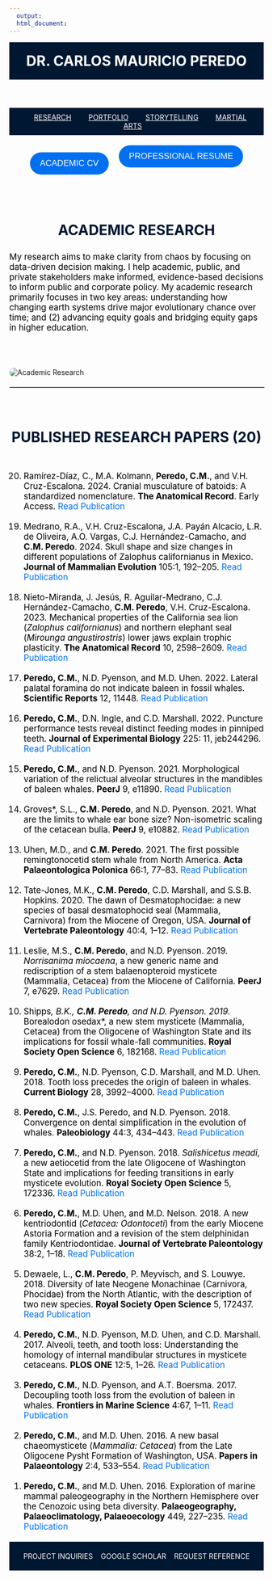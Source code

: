 ```yaml
---
  output:
  html_document:
---
```


<!-- HEADER with Name -->
<header style="text-align: center; padding: 20px; background-color: #001731; color: white;">
  <a href="index.html" style="color: white; text-decoration: none;">
    <h1 style="margin: 0;">DR. CARLOS MAURICIO PEREDO</h1>
  </a>
</header>

<nav style="background-color: #001731; padding: 10px; text-align: center;">
  <a href="Research.html" style="margin: 0 15px; color: white;">RESEARCH</a>
  <a href="Portfolio.html" style="margin: 0 15px; color: white;">PORTFOLIO</a>
  <a href="Storytelling.html" style="margin: 0 15px; color: white;">STORYTELLING</a>
  <a href="TCD.html" style="margin: 0 15px; color: white;">MARTIAL ARTS</a>
</nav>



<!-- Buttons Below Header -->
<section style="display: flex; justify-content: center; gap: 20px; margin: 20px auto;">
  <!-- Button 1 -->
  <a href="Linked Files/Peredo, Carlos Mauricio CV.pdf" target="_blank" style="text-decoration: none;">
    <button style="padding: 12px 20px; cursor: pointer; background-color: #0070F0; color: white; border: none; border-radius: 25px; font-size: 1.2em;">
      ACADEMIC CV
    </button>
  </a>

  <!-- Button 2 -->
  <a href="Linked Files/Peredo, Carlos Mauricio Resume.pdf" target="_blank" style="text-decoration: none;">
    <button style="padding: 12px 20px; cursor: pointer; background-color: #0070F0; color: white; border: none; border-radius: 25px; font-size: 1.2em;">
      PROFESSIONAL RESUME
    </button>
  </a>
</section>



<!-- Main Header Section -->
<section style="display: flex; flex-direction: column; align-items: center; max-width: 1200px; margin: 40px auto;">
  <h2 style="font-size: 2em; font-weight: bold; margin-bottom: 10px; color: #001731; text-align: center;">ACADEMIC RESEARCH</h2>
  <p style="font-size: 1.2em; max-width: 800px; color: black; margin-bottom: 30px; text-align: left; align-self: flex-start;">
    My research aims to make clarity from chaos by focusing on data-driven decision making. I help academic, public, and private stakeholders make informed, evidence-based decisions to inform public and corporate policy. My academic research primarily focuses in two key areas: understanding how changing earth systems drive major evolutionary chance over time; and (2) advancing equity goals and bridging equity gaps in higher education. 
  </p>
</section>

<!-- Image Below the Section -->
<img src="Linked Files/Lab Overview.jpg" alt="Academic Research" style="display: block; margin: 20px auto; max-width: 100%; height: auto; border-radius: 10px;">

<!-- Horizontal Line Divider as its own section -->
<hr style="width: 100%; border: 1px solid #ccc; margin: 20px auto;">



<!-- Heading Block -->
<section style="display: flex; flex-direction: column; align-items: center; max-width: 1200px; margin: 40px auto;">
  <h2 style="font-size: 2em; font-weight: bold; margin-bottom: 10px; color: #001731; text-align: center;">PUBLISHED RESEARCH PAPERS (20)</h2>
</section>

<!-- Publications List -->
<!-- Publication 20 -->
<section style="font-size: 1.2em; max-width: 800px; color: black; text-align: left; margin: 20px auto;">
  20. Ramírez-Díaz, C., M.A. Kolmann, **Peredo, C.M.**, and V.H. Cruz-Escalona. 2024. Cranial musculature of batoids: A standardized nomenclature. **The Anatomical Record**. Early Access. 
  <a href="https://doi.org/10.1002/ar.25527" style="color: #0070F0; text-decoration: none;">Read Publication</a>
  <div data-badge-popover="right" data-badge-type="1" data-doi="https://doi.org/10.1002/ar.25527" data-hide-no-mentions="false" class="altmetric-embed"></div>
</section>

<!-- Publication 19 -->
<section style="font-size: 1.2em; max-width: 800px; color: black; text-align: left; margin: 20px auto;">
 19. Medrano, R.A., V.H. Cruz-Escalona, J.A. Payán Alcacio, L.R. de Oliveira, A.O. Vargas, C.J. Hernández-Camacho, and **C.M. Peredo**. 2024. Skull shape and size changes in different populations of Zalophus californianus in Mexico. **Journal of Mammalian Evolution** 105:1, 192–205. 
  <a href="https://doi.org/10.1093/jmammal/gyad104" style="color: #0070F0; text-decoration: none;">Read Publication</a>
  <div data-badge-popover="right" data-badge-type="1" data-doi="https://doi.org/10.1093/jmammal/gyad104" data-hide-no-mentions="false" class="altmetric-embed"></div>
</section>

<!-- Publication 18 -->
<section style="font-size: 1.2em; max-width: 800px; color: black; text-align: left; margin: 20px auto;">
  18. Nieto-Miranda, J. Jesús, R. Aguilar-Medrano, C.J. Hernández-Camacho, **C.M. Peredo**, V.H. Cruz-Escalona. 2023. Mechanical properties of the California sea lion (*Zalophus californianus*) and northern elephant seal (*Mirounga angustirostris*) lower jaws explain trophic plasticity. **The Anatomical Record** 10, 2598–2609. 
  <a href="https://doi.org/10.1002/ar.25180" style="color: #0070F0; text-decoration: none;">Read Publication</a>
  <div data-badge-popover="right" data-badge-type="1" data-doi="https://doi.org/10.1002/ar.25180" data-hide-no-mentions="false" class="altmetric-embed"></div>
</section>

<!-- Publication 17 -->
<section style="font-size: 1.2em; max-width: 800px; color: black; text-align: left; margin: 20px auto;">
  17. **Peredo, C.M.**, N.D. Pyenson, and M.D. Uhen. 2022. Lateral palatal foramina do not indicate baleen in fossil whales. **Scientific Reports** 12, 11448. 
  <a href="https://doi.org/10.1038/s41598-022-15684-8" style="color: #0070F0; text-decoration: none;">Read Publication</a>
  <div data-badge-popover="right" data-badge-type="1" data-doi="https://doi.org/10.1038/s41598-022-15684-8" data-hide-no-mentions="false" class="altmetric-embed"></div>
</section>

<!-- Publication 16 -->
<section style="font-size: 1.2em; max-width: 800px; color: black; text-align: left; margin: 20px auto;">
 16. **Peredo, C.M.**, D.N. Ingle, and C.D. Marshall. 2022. Puncture performance tests reveal distinct feeding modes in pinniped teeth. **Journal of Experimental Biology** 225: 11, jeb244296. 
  <a href="https://doi.org/10.1242/jeb.244296" style="color: #0070F0; text-decoration: none;">Read Publication</a>
  <div data-badge-popover="right" data-badge-type="1" data-doi="https://doi.org/10.1242/jeb.244296" data-hide-no-mentions="false" class="altmetric-embed"></div>
</section>

<!-- Publication 15 -->
<section style="font-size: 1.2em; max-width: 800px; color: black; text-align: left; margin: 20px auto;">
  15. **Peredo, C.M.**, and N.D. Pyenson. 2021. Morphological variation of the relictual alveolar structures in the mandibles of baleen whales. **PeerJ** 9, e11890. 
  <a href="https://doi.org/10.7717/peerj.11890" style="color: #0070F0; text-decoration: none;">Read Publication</a>
  <div data-badge-popover="right" data-badge-type="1" data-doi="https://doi.org/10.7717/peerj.11890" data-hide-no-mentions="false" class="altmetric-embed"></div>
</section>

<!-- Publication 14 -->
<section style="font-size: 1.2em; max-width: 800px; color: black; text-align: left; margin: 20px auto;">
  14. Groves*, S.L., **C.M. Peredo**, and N.D. Pyenson. 2021. What are the limits to whale ear bone size? Non-isometric scaling of the cetacean bulla. **PeerJ** 9, e10882. 
  <a href="https://doi.org/10.7717/peerj.10882" style="color: #0070F0; text-decoration: none;">Read Publication</a>
  <div data-badge-popover="right" data-badge-type="1" data-doi="https://doi.org/10.7717/peerj.10882" data-hide-no-mentions="false" class="altmetric-embed"></div>
</section>

<!-- Publication 13 -->
<section style="font-size: 1.2em; max-width: 800px; color: black; text-align: left; margin: 20px auto;">
  13. Uhen, M.D., and **C.M. Peredo**. 2021. The first possible remingtonocetid stem whale from North America. **Acta Palaeontologica Polonica** 66:1, 77–83. 
  <a href="https://doi.org/10.4202/app.00799.2020" style="color: #0070F0; text-decoration: none;">Read Publication</a>
  <div data-badge-popover="right" data-badge-type="1" data-doi="https://doi.org/10.4202/app.00799.2020" data-hide-no-mentions="false" class="altmetric-embed"></div>
</section>

<!-- Publication 12 -->
<section style="font-size: 1.2em; max-width: 800px; color: black; text-align: left; margin: 20px auto;">
  12. Tate-Jones, M.K., **C.M. Peredo**, C.D. Marshall, and S.S.B. Hopkins. 2020. The dawn of Desmatophocidae: a new species of basal desmatophocid seal (Mammalia, Carnivora) from the Miocene of Oregon, USA. **Journal of Vertebrate Paleontology** 40:4, 1–12. 
  <a href="https://doi.org/10.1080/02724634.2020.1789867" style="color: #0070F0; text-decoration: none;">Read Publication</a>
  <div data-badge-popover="right" data-badge-type="1" data-doi="https://doi.org/10.1080/02724634.2020.1789867" data-hide-no-mentions="false" class="altmetric-embed"></div>
</section>

<!-- Publication 11 -->
<section style="font-size: 1.2em; max-width: 800px; color: black; text-align: left; margin: 20px auto;">
  11. Leslie, M.S., **C.M. Peredo**, and N.D. Pyenson. 2019. *Norrisanima miocaena*, a new generic name and rediscription of a stem balaenopteroid mysticete (Mammalia, Cetacea) from the Miocene of California. **PeerJ** 7, e7629. 
  <a href="https://doi.org/10.7717/peerj.7629" style="color: #0070F0; text-decoration: none;">Read Publication</a>
  <div data-badge-popover="right" data-badge-type="1" data-doi="https://doi.org/10.7717/peerj.7629" data-hide-no-mentions="false" class="altmetric-embed"></div>
</section>

<!-- Publication 10 -->
<section style="font-size: 1.2em; max-width: 800px; color: black; text-align: left; margin: 20px auto;">
  10. Shipps*, B.K., **C.M. Peredo**, and N.D. Pyenson. 2019. *Borealodon osedax*, a new stem mysticete (Mammalia, Cetacea) from the Oligocene of Washington State and its implications for fossil whale-fall communities. **Royal Society Open Science** 6, 182168. 
  <a href="https://doi.org/10.1098/rsos.182168" style="color: #0070F0; text-decoration: none;">Read Publication</a>
  <div data-badge-popover="right" data-badge-type="1" data-doi="https://doi.org/10.1098/rsos.182168" data-hide-no-mentions="false" class="altmetric-embed"></div>
</section>

<!-- Publication 9 -->
<section style="font-size: 1.2em; max-width: 800px; color: black; text-align: left; margin: 20px auto;">
  9. **Peredo, C.M.**, N.D. Pyenson, C.D. Marshall, and M.D. Uhen. 2018. Tooth loss precedes the origin of baleen in whales. **Current Biology** 28, 3992–4000. 
  <a href="https://doi.org/10.1016/j.cub.2018.10.047" style="color: #0070F0; text-decoration: none;">Read Publication</a>
  <div data-badge-popover="right" data-badge-type="1" data-doi="https://doi.org/10.1016/j.cub.2018.10.047" data-hide-no-mentions="false" class="altmetric-embed"></div>
</section>

<!-- Publication 8 -->
<section style="font-size: 1.2em; max-width: 800px; color: black; text-align: left; margin: 20px auto;">
  8. **Peredo, C.M.**, J.S. Peredo, and N.D. Pyenson. 2018. Convergence on dental simplification in the evolution of whales. **Paleobiology** 44:3, 434–443. 
  <a href="https://doi.org/10.1017/pab.2018.9" style="color: #0070F0; text-decoration: none;">Read Publication</a>
  <div data-badge-popover="right" data-badge-type="1" data-doi="https://doi.org/10.1017/pab.2018.9" data-hide-no-mentions="false" class="altmetric-embed"></div>
</section>

<!-- Publication 7 -->
<section style="font-size: 1.2em; max-width: 800px; color: black; text-align: left; margin: 20px auto;">
  7. **Peredo, C.M.**, and N.D. Pyenson. 2018. *Salishicetus meadi*, a new aetiocetid from the late Oligocene of Washington State and implications for feeding transitions in early mysticete evolution. **Royal Society Open Science** 5, 172336. 
  <a href="https://doi.org/10.1098/rsos.172336" style="color: #0070F0; text-decoration: none;">Read Publication</a>
  <div data-badge-popover="right" data-badge-type="1" data-doi="https://doi.org/10.1098/rsos.172336" data-hide-no-mentions="false" class="altmetric-embed"></div>
</section>

<!-- Publication 6 -->
<section style="font-size: 1.2em; max-width: 800px; color: black; text-align: left; margin: 20px auto;">
  6. **Peredo, C.M.**, M.D. Uhen, and M.D. Nelson. 2018. A new kentriodontid (*Cetacea: Odontoceti*) from the early Miocene Astoria Formation and a revision of the stem delphinidan family Kentriodontidae. **Journal of Vertebrate Paleontology** 38:2, 1–18. 
  <a href="https://doi.org/10.1080/02724634.2017.1411357" style="color: #0070F0; text-decoration: none;">Read Publication</a>
  <div data-badge-popover="right" data-badge-type="1" data-doi="https://doi.org/10.1080/02724634.2017.1411357" data-hide-no-mentions="false" class="altmetric-embed"></div>
</section>

<!-- Publication 5 -->
<section style="font-size: 1.2em; max-width: 800px; color: black; text-align: left; margin: 20px auto;">
  5. Dewaele, L., **C.M. Peredo**, P. Meyvisch, and S. Louwye. 2018. Diversity of late Neogene Monachinae (Carnivora, Phocidae) from the North Atlantic, with the description of two new species. **Royal Society Open Science** 5, 172437. 
  <a href="https://doi.org/10.1098/rsos.172437" style="color: #0070F0; text-decoration: none;">Read Publication</a>
  <div data-badge-popover="right" data-badge-type="1" data-doi="https://doi.org/10.1098/rsos.172437" data-hide-no-mentions="false" class="altmetric-embed"></div>
</section>

<!-- Publication 4 -->
<section style="font-size: 1.2em; max-width: 800px; color: black; text-align: left; margin: 20px auto;">
  4. **Peredo, C.M.**, N.D. Pyenson, M.D. Uhen, and C.D. Marshall. 2017. Alveoli, teeth, and tooth loss: Understanding the homology of internal mandibular structures in mysticete cetaceans. **PLOS ONE** 12:5, 1–26. 
  <a href="https://doi.org/10.1371/journal.pone.0178243" style="color: #0070F0; text-decoration: none;">Read Publication</a>
  <div data-badge-popover="right" data-badge-type="1" data-doi="https://doi.org/10.1371/journal.pone.0178243" data-hide-no-mentions="false" class="altmetric-embed"></div>
</section>

<!-- Publication 3 -->
<section style="font-size: 1.2em; max-width: 800px; color: black; text-align: left; margin: 20px auto;">
  3. **Peredo, C.M.**, N.D. Pyenson, and A.T. Boersma. 2017. Decoupling tooth loss from the evolution of baleen in whales. **Frontiers in Marine Science** 4:67, 1–11. 
  <a href="https://doi.org/10.3389/fmars.2017.00067" style="color: #0070F0; text-decoration: none;">Read Publication</a>
  <div data-badge-popover="right" data-badge-type="1" data-doi="https://doi.org/10.3389/fmars.2017.00067" data-hide-no-mentions="false" class="altmetric-embed"></div>
</section>

<!-- Publication 2 -->
<section style="font-size: 1.2em; max-width: 800px; color: black; text-align: left; margin: 20px auto;">
 2. **Peredo, C.M.**, and M.D. Uhen. 2016. A new basal chaeomysticete (*Mammalia: Cetacea*) from the Late Oligocene Pysht Formation of Washington, USA. **Papers in Palaeontology** 2:4, 533–554. 
  <a href="https://doi.org/10.1002/spp2.1051" style="color: #0070F0; text-decoration: none;">Read Publication</a>
  <div data-badge-popover="right" data-badge-type="1" data-doi="https://doi.org/10.1002/spp2.1051" data-hide-no-mentions="false" class="altmetric-embed"></div>
</section>

<!-- Publication 1 -->
<section style="font-size: 1.2em; max-width: 800px; color: black; text-align: left; margin: 20px auto;">
 1. **Peredo, C.M.**, and M.D. Uhen. 2016. Exploration of marine mammal paleogeography in the Northern Hemisphere over the Cenozoic using beta diversity. **Palaeogeography, Palaeoclimatology, Palaeoecology** 449, 227–235. 
  <a href="https://doi.org/10.1016/j.palaeo.2016.02.034" style="color: #0070F0; text-decoration: none;">Read Publication</a>
  <div data-badge-popover="right" data-badge-type="1" data-doi="https://doi.org/10.1016/j.palaeo.2016.02.034" data-hide-no-mentions="false" class="altmetric-embed"></div>
</section>






















<!-- FOOTER -->
<footer style="background-color: #001731; color: white; text-align: center; padding: 20px; display: flex; justify-content: space-around; align-items: center;">
  <a href="#" style="color: white; text-decoration: none;">PROJECT INQUIRIES</a>
  <a href="#" style="color: white; text-decoration: none;">GOOGLE SCHOLAR</a>
  <a href="#" style="color: white; text-decoration: none;">REQUEST REFERENCE</a>
</footer>



<!-- Add this script at the end of your RMarkdown file to make the altmetric badges work -->
<script type="text/javascript" src="//d1bxh8uas1mnw7.cloudfront.net/assets/embed.js"></script>